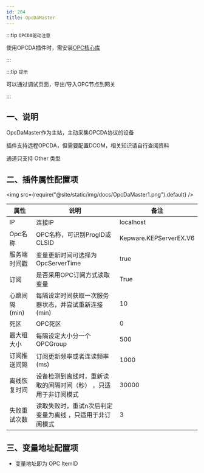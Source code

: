 ```yaml
---
id: 204
title: OpcDaMaster
---
```



:::tip `OPCDA驱动注意`

 使用OPCDA插件时，需安装[OPC核心库](https://gitee.com/diego2098/ThingsGateway/attach_files)

:::

:::tip `提示`

可以通过调试页面，导出/导入OPC节点到网关

:::

## 一、说明

OpcDaMaster作为主站，主动采集OPCDA协议的设备

插件支持远程OPCDA，但需要配置DCOM，相关知识请自行查阅资料

通道只支持 Other 类型

## 二、插件属性配置项

<img src={require("@site/static/img/docs/OpcDaMaster1.png").default} />

| 属性           |  说明                    | 备注|
| ---------------| --------------------------| ---|
| IP         | 连接IP              | localhost|
| Opc名称         | OPC名称，可识别ProgID或CLSID             | Kepware.KEPServerEX.V6|
| 服务端时间戳         | 变量更新时间可选择为OpcServerTime             | true|
| 订阅         | 是否采用OPC订阅方式读取变量                | True|
| 心跳间隔(min)         | 每隔设定时间获取一次服务器状态，并尝试重新连接(min)  |10|
| 死区         | OPC死区              | 0|
| 最大组大小         | 每隔设定大小分一个OPCGroup              | 500|
| 订阅推送间隔         | 订阅更新频率或者连读频率 (ms)             | 1000 |
| 离线恢复时间         | 设备检测到离线时，重新读取的间隔时间（秒） ，只适用于非订阅模式             | 30000 |
| 失败重试次数         | 读取失败时，重试n次后判定变量为离线        ，只适用于非订阅模式       | 3 |


## 三、变量地址配置项

- 变量地址即为 OPC ItemID


